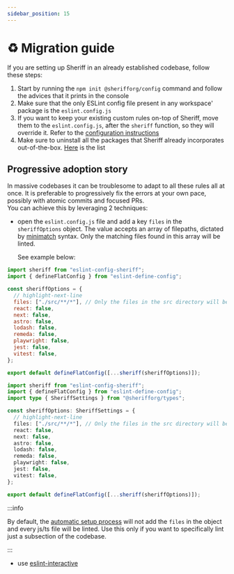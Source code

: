 ```yaml
---
sidebar_position: 15
---
```



# ♻ Migration guide

If you are setting up Sheriff in an already established codebase, follow these steps:

1. Start by running the `npm init @sherifforg/config` command and follow the advices that it prints in the console
1. Make sure that the only ESLint config file present in any workspace' package is the `eslint.config.js`
1. If you want to keep your existing custom rules on-top of Sheriff, move them to the `eslint.config.js`, after the `sheriff` function, so they will override it. Refer to the [configuration instructions](./configuration.mdx)
1. Make sure to uninstall all the packages that Sheriff already incorporates out-of-the-box. [Here](./eslint-plugins.md) is the list

## Progressive adoption story

In massive codebases it can be troublesome to adapt to all these rules all at once. It is preferable to progressively fix the errors at your own pace, possibly with atomic commits and focused PRs. <br />
You can achieve this by leveraging 2 techniques:

- open the `eslint.config.js` file and add a key `files` in the `sheriffOptions` object. The value accepts an array of filepaths, dictated by [minimatch](https://github.com/isaacs/minimatch) syntax. Only the matching files found in this array will be linted.

  See example below:

<Tabs groupId="tsorjs">
  <TabItem value="JS" label="JS">

```js title="eslint.config.js"
import sheriff from "eslint-config-sheriff";
import { defineFlatConfig } from "eslint-define-config";

const sheriffOptions = {
  // highlight-next-line
  files: ["./src/**/*"], // Only the files in the src directory will be linted.
  react: false,
  next: false,
  astro: false,
  lodash: false,
  remeda: false,
  playwright: false,
  jest: false,
  vitest: false,
};

export default defineFlatConfig([...sheriff(sheriffOptions)]);
```

</TabItem>
<TabItem value="TS" label="TS">

```ts title="eslint.config.ts"
import sheriff from "eslint-config-sheriff";
import { defineFlatConfig } from "eslint-define-config";
import type { SheriffSettings } from "@sherifforg/types";

const sheriffOptions: SheriffSettings = {
  // highlight-next-line
  files: ["./src/**/*"], // Only the files in the src directory will be linted.
  react: false,
  next: false,
  astro: false,
  lodash: false,
  remeda: false,
  playwright: false,
  jest: false,
  vitest: false,
};

export default defineFlatConfig([...sheriff(sheriffOptions)]);
```

  </TabItem>
</Tabs>

:::info

By default, the [automatic setup process](./setup/automatic-setup.mdx) will not add the `files` in the object and every js/ts file will be linted. Use this only if you want to specifically lint just a subsection of the codebase.

:::

- use [eslint-interactive](https://github.com/mizdra/eslint-interactive)
